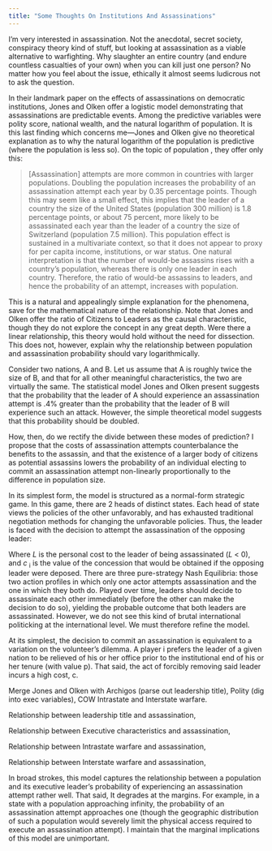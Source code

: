 ```yaml
---
title: "Some Thoughts On Institutions And Assassinations"
---
```


I'm very interested in assassination.  Not the anecdotal, secret society, conspiracy theory kind of stuff, but looking at assassination as a viable alternative to warfighting.  Why slaughter an entire country (and endure countless casualties of your own) when you can kill just one person?  No matter how you feel about the issue, ethically it almost seems ludicrous not to ask the question.

In their landmark paper on the effects of assassinations on democratic institutions, Jones and Olken offer a logistic model demonstrating that assassinations are predictable events.  Among the predictive variables were polity score, national wealth, and the natural logarithm of population.  It is this last finding which concerns me—Jones and Olken give no theoretical explanation as to why the natural logarithm of the population is predictive (where the population is less so).  On the topic of population , they offer only this:

> [Assassination] attempts are more common in countries with larger populations. Doubling the population increases the probability of an assassination attempt each year by 0.35 percentage points. Though this may seem like a small effect, this implies that the leader of a country the size of the United States (population 300 million) is 1.8 percentage points, or about 75 percent, more likely to be assassinated each year than the leader of a country the size of Switzerland (population 7.5 million). This population effect is sustained in a multivariate context, so that it does not appear to proxy for per capita income, institutions, or war status. One natural interpretation is that the number of would-be assassins rises with a country’s population, whereas there is only one leader in each country. Therefore, the ratio of would-be assassins to leaders, and hence the probability of an attempt, increases with population.

This is a natural and appealingly simple explanation for the phenomena, save for the mathematical nature of the relationship.  Note that Jones and Olken offer the ratio of Citizens to Leaders as the causal characteristic, though they do not explore the concept in any great depth. Were there a linear relationship, this theory would hold without the need for dissection. This does not, however, explain why the relationship between population and assassination probability should vary logarithmically.

Consider two nations, A and B.  Let us assume that A is roughly twice the size of B, and that for all other meaningful characteristics, the two are virtually the same.  The statistical model Jones and Olken present suggests that the probability that the leader of A should experience an assassination attempt is .4% greater than the probability that the leader of B will experience such an attack.  However, the simple theoretical model suggests that this probability should be doubled.

How, then, do we rectify the divide between these modes of prediction?  I propose that the costs of assassination attempts counterbalance the benefits to the assassin, and that the existence of a larger body of citizens as potential assassins lowers the probability of an individual electing to commit an assassination attempt non-linearly proportionally to the difference in population size.

In its simplest form, the model is structured as a normal-form strategic game.  In this game, there are 2 heads of distinct states. Each head of state views the policies of the other unfavorably, and has exhausted traditional negotiation methods for changing the unfavorable policies.  Thus, the leader is faced with the decision to attempt the assassination of the opposing leader:

Where _L_ is the personal cost to the leader of being assassinated (_L_ < 0), and _c _<sub>i</sub> is the value of the concession that would be obtained if the opposing leader were deposed.  There are three pure-strategy Nash Equilibria: those two action profiles in which only one actor attempts assassination and the one in which they both do.  Played over time, leaders should decide to assassinate each other immediately (before the other can make the decision to do so), yielding the probable outcome that both leaders are assassinated.  However, we do not see this kind of brutal international politicking at the international level.  We must therefore refine the model.

At its simplest, the decision to commit an assassination is equivalent to a variation on the volunteer’s dilemma.  A player i prefers the leader of a given nation to be relieved of his or her office prior to the institutional end of his or her tenure (with value p).  That said, the act of forcibly removing said leader incurs a high cost, c.

Merge Jones and Olken with Archigos (parse out leadership title), Polity (dig into exec variables), COW Intrastate and Interstate warfare.

Relationship between leadership title and assassination,

Relationship between Executive characteristics and assassination,

Relationship between Intrastate warfare and assassination,

Relationship between Interstate warfare and assassination,

In broad strokes, this model captures the relationship between a population and its executive leader’s probability of experiencing an assassination attempt rather well.  That said, It degrades at the margins.  For example, in a state with a population approaching infinity, the probability of an assassination attempt approaches one (though the geographic distribution of such a population would severely limit the physical access required to execute an assassination attempt). I maintain that the marginal implications of this model are unimportant.
